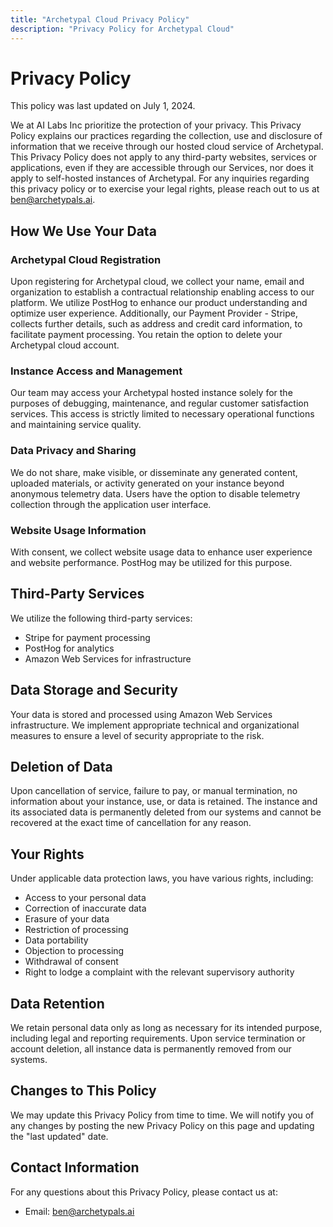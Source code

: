 ```yaml
---
title: "Archetypal Cloud Privacy Policy"
description: "Privacy Policy for Archetypal Cloud"
---
```


# Privacy Policy

This policy was last updated on July 1, 2024.

We at AI Labs Inc prioritize the protection of your privacy. This Privacy Policy explains our practices regarding the collection, use and disclosure of information that we receive through our hosted cloud service of Archetypal. This Privacy Policy does not apply to any third-party websites, services or applications, even if they are accessible through our Services, nor does it apply to self-hosted instances of Archetypal. For any inquiries regarding this privacy policy or to exercise your legal rights, please reach out to us at ben@archetypals.ai.

## How We Use Your Data

### Archetypal Cloud Registration

Upon registering for Archetypal cloud, we collect your name, email and organization to establish a contractual relationship enabling access to our platform. We utilize PostHog to enhance our product understanding and optimize user experience. Additionally, our Payment Provider - Stripe, collects further details, such as address and credit card information, to facilitate payment processing. You retain the option to delete your Archetypal cloud account.

### Instance Access and Management

Our team may access your Archetypal hosted instance solely for the purposes of debugging, maintenance, and regular customer satisfaction services. This access is strictly limited to necessary operational functions and maintaining service quality.

### Data Privacy and Sharing

We do not share, make visible, or disseminate any generated content, uploaded materials, or activity generated on your instance beyond anonymous telemetry data. Users have the option to disable telemetry collection through the application user interface.

### Website Usage Information

With consent, we collect website usage data to enhance user experience and website performance. PostHog may be utilized for this purpose.

## Third-Party Services

We utilize the following third-party services:

- Stripe for payment processing
- PostHog for analytics
- Amazon Web Services for infrastructure

## Data Storage and Security

Your data is stored and processed using Amazon Web Services infrastructure. We implement appropriate technical and organizational measures to ensure a level of security appropriate to the risk.

## Deletion of Data

Upon cancellation of service, failure to pay, or manual termination, no information about your instance, use, or data is retained. The instance and its associated data is permanently deleted from our systems and cannot be recovered at the exact time of cancellation for any reason.

## Your Rights

Under applicable data protection laws, you have various rights, including:

- Access to your personal data
- Correction of inaccurate data
- Erasure of your data
- Restriction of processing
- Data portability
- Objection to processing
- Withdrawal of consent
- Right to lodge a complaint with the relevant supervisory authority

## Data Retention

We retain personal data only as long as necessary for its intended purpose, including legal and reporting requirements. Upon service termination or account deletion, all instance data is permanently removed from our systems.

## Changes to This Policy

We may update this Privacy Policy from time to time. We will notify you of any changes by posting the new Privacy Policy on this page and updating the "last updated" date.

## Contact Information

For any questions about this Privacy Policy, please contact us at:

- Email: ben@archetypals.ai
